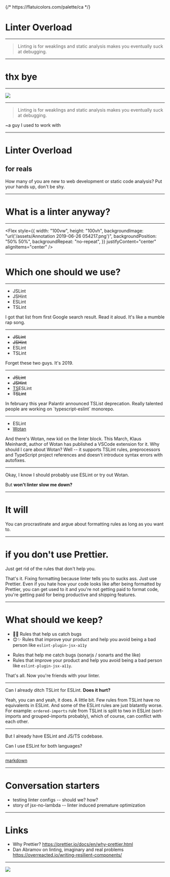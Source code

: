 


<Head>
  <title>Linter Overload</title>
  {/* https://flatuicolors.com/palette/ca */}
  <Global
    styles={css`
      del {
        color: #ff6b6b;
      }
      ins {
        text-decoration: none;
        color: #1dd1a1;
      }
    `}
  />
</Head>

# Linter Overload

---

> Linting is for weaklings and static analysis makes you eventually suck at debugging.

---

# thx bye

---

<Image src="/assets/taylor-grote-vVaRqEeb_Ss-unsplash.jpg" />

---

> Linting is for weaklings and static analysis makes you eventually suck at debugging.

~a guy I used to work with

---

# Linter Overload

## for reals

<Notes>

How many of you are new to web development or static code analysis?
Put your hands up, don't be shy.

</Notes>

---

# What is a linter anyway?

---

<Flex
  style={{
    width: "100vw",
    height: "100vh",
    backgroundImage: "url('/assets/Annotation 2019-06-26 054217.png')",
    backgroundPosition: "50% 50%",
    backgroundRepeat: "no-repeat",
  }}
  justifyContent="center"
  alignItems="center"
/>

---

# Which one should we use?

---

<ul
  style={{
    padding: 0,
    listStyle: "none",
  }}
>
  <li style={{ fontSize: "3em" }}>JSLint</li>
  <li style={{ fontSize: "3em" }}>JSHint</li>
  <li style={{ fontSize: "3em" }}>ESLint</li>
  <li style={{ fontSize: "3em" }}>TSLint</li>
</ul>

<Notes>
  I got that list from first Google search result. Read it aloud. It's like a
  mumble rap song.
</Notes>

---

<ul
  style={{
    padding: 0,
    listStyle: "none",
  }}
>
  <li style={{ fontSize: "3em" }}>
    <del>JSLint</del>
  </li>
  <li style={{ fontSize: "3em" }}>
    <del>JSHint</del>
  </li>
  <li style={{ fontSize: "3em" }}>ESLint</li>
  <li style={{ fontSize: "3em" }}>TSLint</li>
</ul>

<Notes>Forget these two guys. It's 2019.</Notes>

---

<ul
  style={{
    padding: 0,
    listStyle: "none",
    textAlign: "center",
  }}
>
  <li style={{ fontSize: "3em" }}>
    <del>JSLint</del>
  </li>
  <li style={{ fontSize: "3em" }}>
    <del>JSHint</del>
  </li>
  <li style={{ fontSize: "3em" }}>
    <ins>TS</ins>ESLint
  </li>
  <li style={{ fontSize: "3em" }}>
    <del>TSLint</del>
  </li>
</ul>

<Notes>
  In february this year Palantir announced TSList deprecation. Really talented
  people are working on `typescript-eslint` monorepo.
</Notes>

---

<ul
  style={{
    padding: 0,
    listStyle: "none",
    textAlign: "center",
  }}
>
  <li style={{ fontSize: "3em" }}>ESLint</li>
  <li style={{ fontSize: "3em" }}>
    <ins>Wotan</ins>
  </li>
</ul>

<Notes>
  And there's Wotan, new kid on the linter block. This March, Klaus Meinhardt,
  author of Wotan has published a VSCode extension for it. Why should I care
  about Wotan? Well -- it supports TSLint rules, preprocessors and TypeScript
  project references and doesn't introduce syntax errors with autofixes.
</Notes>

---

Okay, I know I should probably use ESLint or try out Wotan.

But **won't linter slow me down?**

---

# It will

<Notes>

You can procrastinate and argue about formatting rules as long as you want to.

</Notes>

---

# if you don't use Prettier.

<Notes>

Just get rid of the rules that don't help you.

That's it.
Fixing formatting because linter tells you to sucks ass.
Just use Prettier.
Even if you hate how your code looks like after being formatted by Prettier,
you can get used to it and you're not getting paid to format code,
you're getting paid for being productive and shipping features.

</Notes>

---

# What should we keep?

- 🔪🐞 Rules that help us catch bugs
- 😊✨ Rules that improve your product and help you avoid being a bad person like `eslint-plugin-jsx-a11y`

<Notes>

- Rules that help me catch bugs (sonarjs / sonarts and the like)
- Rules that improve your product and help you avoid being a bad person like `eslint-plugin-jsx-a11y`.

That's all. Now you're friends with your linter.

</Notes>

---

Can I already ditch TSLint for ESLint. **Does it hurt?**

<Notes>

Yeah, you can and yeah, it does. A little bit.
Few rules from TSLint have no equivalents in ESLint.
And some of the ESLint rules are just blatantly worse.
For example:
`ordered-imports` rule from TSLint is split to two in ESLint
(sort-imports and grouped-imports probably),
which of course, can conflict with each other.

</Notes>

---

But I already have ESLint and JS/TS codebase.

Can I use ESLint for both languages?

---

[markdown](/assets/linting-mixed-codebase.md)

---

# Conversation starters

- testing linter configs -- should we? how?
- story of jsx-no-lambda -- linter induced premature optimization

<GithubCorner href="https://github.com/hasparus/linter-overload" />

---

# Links

- Why Prettier?
  https://prettier.io/docs/en/why-prettier.html
- Dan Abramov on linting, imaginary and real problems
  https://overreacted.io/writing-resilient-components/

<GithubCorner href="https://github.com/hasparus/linter-overload" />

---

<!-- thanks -->

![](https://media3.giphy.com/media/QAsBwSjx9zVKoGp9nr/giphy.gif)

<GithubCorner href="https://github.com/hasparus/linter-overload" />

